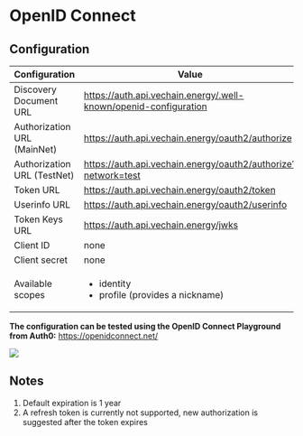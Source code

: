 # OpenID Connect

## Configuration

| Configuration               | Value                                                            |
| --------------------------- | ---------------------------------------------------------------- |
| Discovery Document URL      | https://auth.api.vechain.energy/.well-known/openid-configuration |
| Authorization URL (MainNet) | https://auth.api.vechain.energy/oauth2/authorize                 |
| Authorization URL (TestNet) | https://auth.api.vechain.energy/oauth2/authorize?network=test    |
| Token URL                   | https://auth.api.vechain.energy/oauth2/token                     |
| Userinfo URL                | https://auth.api.vechain.energy/oauth2/userinfo                  |
| Token Keys URL              | https://auth.api.vechain.energy/jwks                             |
| Client ID                   | none                                                             |
| Client secret               | none                                                             |
| Available scopes            | <ul><li>identity</li><li>profile (provides a nickname)</li></ul> |

**The configuration can be tested using the OpenID Connect Playground from Auth0:**
https://openidconnect.net/


![](./OpenID-Connect.png)

## Notes

1. Default expiration is 1 year
2. A refresh token is currently not supported, new authorization is suggested after the token expires
